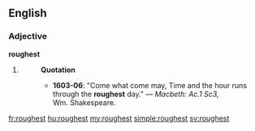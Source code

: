 ==English==

===Adjective===
'''roughest'''

# {{superlative of|rough}}
#: '''Quotation'''
#:* '''1603-06''': "Come what come may, Time and the hour runs through the '''roughest''' day." &mdash; ''Macbeth: Ac.1 Sc3,'' Wm.&nbsp;Shakespeare.

[[fr:roughest]]
[[hu:roughest]]
[[my:roughest]]
[[simple:roughest]]
[[sv:roughest]]